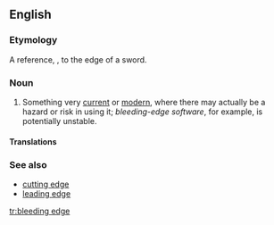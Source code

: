==English==
{{wikipedia}}

===Etymology===
A reference, {{term|cutting edge|lang=en}}, to the edge of a sword.

===Noun===
{{en-noun|head=[[bleeding]] [[edge]]}}

# {{context|idiomatic|lang=en}} Something very [[current]] or [[modern]], where there may actually be a hazard or risk in using it; ''bleeding-edge software'', for example, is potentially unstable.

====Translations====
{{trans-top|so very current that there might be a hazard in using it}}
{{trans-mid}}
{{trans-bottom}}

===See also===
* [[cutting edge]]
* [[leading edge]]

[[tr:bleeding edge]]